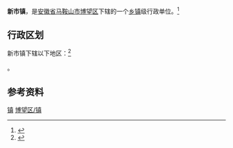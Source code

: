 {{中国乡级行政区|34/05/21/109/000}}

'''新市镇'''，是[[安徽省|安徽省]][[马鞍山市|马鞍山市]][[博望区|博望区]]下辖的一个[[乡镇|乡镇]]级行政单位。<ref>{{PRC admin/ref sgc|{{PRC admin/parent|34/05/21/109/000}}}}</ref>

== 行政区划 ==

新市镇下辖以下地区：<ref>{{PRC admin/ref sgc|34/05/21/109/000}}</ref>

{{PRC admin/children|34/05/21/109/000}}。

== 参考资料 ==

{{reflist}}

{{博望区行政区划}}
{{安徽行政区划小作品}}
[[Category:博望区|镇]]
[[Category:马鞍山市乡镇|博望区/镇]]